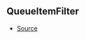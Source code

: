 ## QueueItemFilter



- [Source](https://github.com/Androz2091/discord-player/blob/a2c576b/packages/utils/src/Queue.ts#L3)